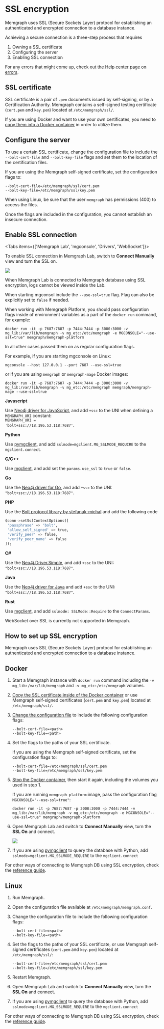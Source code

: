 
# SSL encryption

Memgraph uses SSL (Secure Sockets Layer) protocol for establishing an
authenticated and encrypted connection to a database instance.

Achieving a secure connection is a three-step process that requires

1. Owning a SSL certificate
2. Configuring the server
3. Enabling SSL connection

For any errors that might come up, check out [the Help center page on
errors](/help-center/errors/ssl).

## SSL certificate

SSL certificate is a pair of `.pem` documents issued by self-signing, or by a
Certification Authority. Memgraph contains a self-signed testing certificate
(`cert.pem` and `key.pem`) located at `/etc/memgraph/ssl/`.

If you are using Docker and want to use your own certificates, you need to [copy
them into a Docker
container](/getting-started/install-memgraph/docker#copy-files-from-and-to-a-docker-container)
in order to utilize them.

## Configure the server

To use a certain SSL certificate, change the configuration file to include the
`--bolt-cert-file` and `--bolt-key-file` flags and set them to the location of
the certification files.

If you are using the Memgraph self-signed certificate, set the configuration
flags to:

```
--bolt-cert-file=/etc/memgraph/ssl/cert.pem
--bolt-key-file=/etc/memgraph/ssl/key.pem
```

When using Linux, be sure that the user `memgraph` has permissions (400) to
access the files.

Once the flags are included in the configuration, you cannot establish an
insecure connection.

## Enable SSL connection

<Tabs items={['Memgraph Lab', 'mgconsole', 'Drivers', 'WebSocket']}>

<Tab>

To enable SSL connection in Memgraph Lab, switch to **Connect Manually** view
and turn the SSL on.

![](/pages/configuration/ssl-encryption/memgraph_lab_ssl.png)

When Memgraph Lab is connected to Memgraph database using SSL encryption, logs cannot
be viewed inside the Lab.

</Tab>
<Tab>

When starting mgconsol include the `--use-ssl=true` flag. Flag can also be
explicitly set to `false` if needed.

When working with Memgraph Platform, you should pass configuration flags inside
of environment variables as a part of the `docker run` command, for example:

```
docker run -it -p 7687:7687 -p 7444:7444 -p 3000:3000 -v mg_lib:/var/lib/memgraph -v mg_etc:/etc/memgraph -e MGCONSOLE="--use-ssl=true" memgraph/memgraph-platform
```

In all other cases passed them on as regular configuration flags.

For example, if you are starting mgconsole on Linux:

```
mgconsole --host 127.0.0.1 --port 7687 --use-ssl=true
```

or if you are using `memgraph` or `memgraph-mage` Docker images:

```
docker run -it -p 7687:7687 -p 7444:7444 -p 3000:3000 -v mg_lib:/var/lib/memgraph -v mg_etc:/etc/memgraph memgraph/memgraph-mage --use-ssl=true
```

</Tab>
<Tab>

**Javascript**

Use [Neo4j driver for JavaScript](https://neo4j.com/developer/javascript/), and
add `+ssc` to the UNI when defining a `MEMGRAPH_URI` constant: <br/>
<code>MEMGRAPH_URI = 'bolt+ssc://18.196.53.118:7687'</code>.
<p>
</p>

**Python**

Use [pymgclient](https://github.com/memgraph/pymgclient), and add
`sslmode=mgclient.MG_SSLMODE_REQUIRE` to the `mgclient.connect`.

**C/C++**

Use [mgclient](https://github.com/memgraph/mgclient), and add set the
`params.use_ssl` to `true` or `false`.

**Go**

Use the [Neo4j driver for Go](https://neo4j.com/developer/go/), and add `+ssc`
to the UNI: `"bolt+ssc://18.196.53.118:7687"`.

**PHP**

Use the [Bolt protocol library by
stefanak-michal](https://github.com/neo4j-php/Bolt) and add the following code

```python
$conn->setSslContextOptions([
 'passphrase' => 'bolt',
 'allow_self_signed' => true,
 'verify_peer' => false,
 'verify_peer_name' => false
]);
```

**C#**

Use the [Neo4j.Driver.Simple](https://neo4j.com/developer/dotnet/), and add
`+ssc` to the UNI: `"bolt+ssc://18.196.53.118:7687"`.

**Java**

Use the [Neo4j driver for Java](https://neo4j.com/developer/java/) and add
`+ssc` to the UNI: `"bolt+ssc://18.196.53.118:7687"`.

**Rust**

Use [mgclient](https://github.com/memgraph/mgclient), and add `sslmode:
SSLMode::Require` to the `ConnectParams`.

</Tab>
<Tab>

WebSocket over SSL is currently not supported in Memgraph.

</Tab>
</Tabs>

## How to set up SSL encryption

Memgraph uses SSL (Secure Sockets Layer) protocol for establishing an
authenticated and encrypted connection to a database instance.

## Docker

1. Start a Memgraph instance with `docker run` command including the `-v
   mg_lib:/var/lib/memgraph` and `-v mg_etc:/etc/memgraph` volumes.

2. [Copy the SSL certificate inside of the Docker
   container](/getting-started/install-memgraph/docker#copy-files-from-and-to-a-docker-container)
   or use Memgraph self-signed certificates (`cert.pem` and `key.pem`) located
   at `/etc/memgraph/ssl/`.

3. [Change the configuration file](/configuration/configuration-settings) to
   include the following configuration flags:

   ```
   --bolt-cert-file=<path>
   --bolt-key-file=<path>
   ```

4. Set the flags to the paths of your SSL certificate.

   If you are using the Memgraph self-signed certificate, set the configuration
   flags to:

   ```
   --bolt-cert-file=/etc/memgraph/ssl/cert.pem
   --bolt-key-file=/etc/memgraph/ssl/key.pem
   ```

5. [Stop the Docker container](/getting-started/install-memgraph/docker#stop-container),
   then start it again, including the volumes you used in step 1.

   If you are running `memgraph-platform` image, pass the configuration flag
   <code>MGCONSOLE="--use-ssl=true"</code>:

   ```
   docker run -it -p 7687:7687 -p 3000:3000 -p 7444:7444 -v mg_lib:/var/lib/memgraph -v mg_etc:/etc/memgraph -e MGCONSOLE="--use-ssl=true" memgraph/memgraph-platform
   ```

6. Open Memgraph Lab and switch to **Connect Manually** view, turn the **SSL
   On** and connect.

   ![](/pages/configuration/ssl-encryption/memgraph_lab_ssl.png)

7. If you are using [pymgclient](https://github.com/memgraph/pymgclient) to
   query the database with Python, add `sslmode=mgclient.MG_SSLMODE_REQUIRE` to
   the `mgclient.connect`

For other ways of connecting to Memgraph DB using SSL encryption, check the
[reference guide](/configuration/ssl-encryption).

## Linux

1. Run Memgraph.

2. Open the configuration file available at `/etc/memgraph/memgraph.conf`.

3. Change the configuration file to include the following configuration flags:

   ```
   --bolt-cert-file=<path>
   --bolt-key-file=<path>
   ```

4. Set the flags to the paths of your SSL certificate, or use Memgraph
   self-signed certificates (`cert.pem` and `key.pem`) located at
   `/etc/memgraph/ssl/`:

   ```
   --bolt-cert-file=/etc/memgraph/ssl/cert.pem
   --bolt-key-file=/etc/memgraph/ssl/key.pem
   ```

5. Restart Memgraph.

6. Open Memgraph Lab and switch to **Connect Manually** view, turn the **SSL
   On** and connect.

7. If you are using [pymgclient](https://github.com/memgraph/pymgclient) to
   query the database with Python, add `sslmode=mgclient.MG_SSLMODE_REQUIRE` to
   the `mgclient.connect`

For other ways of connecting to Memgraph DB using SSL encryption, check the
[reference guide](/configuration/ssl-encryption).
